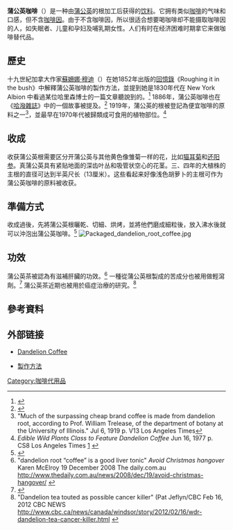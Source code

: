 '''蒲公英咖啡'''（{{lang-en|Dandelion coffee}}）是一种由[[蒲公英|蒲公英]]的根加工后获得的[[饮料|饮料]]。它拥有类似[[咖啡|咖啡]]的气味和口感，但不含[[咖啡因|咖啡因]]。由于不含咖啡因，所以很适合想要喝咖啡却不能摄取咖啡因的人，如失眠者、儿童和孕妇及哺乳期女性。人们有时在经济困难时期拿它来做咖啡替代品。

==歷史==
十九世紀加拿大作家[[蘇姍娜‧穆迪|蘇姍娜‧穆迪]]（{{lang|en|Susanna Moodie}}）在她1852年出版的[[回憶錄|回憶錄]]《Roughing it in the bush》中解釋蒲公英咖啡的製作方法，並提到她是1830年代在 New York Albion 中看過某位哈里森博士的一篇文章聽說到的。<ref>{{cite book|last=Moodie|first=Susanna|title=Roughing it in the bush|url=http://books.google.ca/books?id=jS683nGHbdQC&q=dandelion+coffee#v=snippet&q=dandelion%20coffee&f=false|publisher=McClelland and Stewart|accessdate=7 July 2011|page=385|archive-date=2013-01-20|archive-url=https://web.archive.org/web/20130120104826/http://books.google.ca/books?id=jS683nGHbdQC&q=dandelion+coffee#v=snippet&q=dandelion%20coffee&f=false|dead-url=no}}</ref>
1886年，蒲公英咖啡也在《[[哈潑雜誌|哈潑雜誌]]》中的一個故事被提及。<ref name="cornell">{{cite journal 
| last = Whiting
| first = Julia D.
| title = The End of a Love Match
| publisher = Harpers New Monthly Magazine
| date = 1886-09-01
| url = http://cdl.library.cornell.edu/cgi-bin/moa/pageviewer?frames=1&coll=moa&view=50&root=%2Fmoa%2Fharp%2Fharp0073%2F&tif=00588.TIF
| accessdate = 2008-12-26}}</ref>
1919年，蒲公英的根被登記為便宜咖啡的原料之一<ref>
"Much of the surpassing cheap brand coffee is made from dandelion root, according to Prof. William Trelease, of the department of botany at the University of Illinois." Jul 6, 1919 p. V13 Los Angeles Times</ref>，並最早在1970年代被歸類成可食用的植物部位。<ref>''Edible Wild Plants Class to Feature Dandelion Coffee'' Jun 16, 1977 p. CS8 Los Angeles Times [http://pqasb.pqarchiver.com/latimes/access/653527162.html?dids=653527162:653527162&FMT=ABS&FMTS=ABS:AI&date=Jun+16%2C+1977&author=&pub=Los+Angeles+Times&desc=Edible+Wild+Plants+Class+to+Feature+Dandelion+Coffee&pqatl=google] {{Wayback|url=http://pqasb.pqarchiver.com/latimes/access/653527162.html?dids=653527162:653527162&FMT=ABS&FMTS=ABS:AI&date=Jun+16%2C+1977&author=&pub=Los+Angeles+Times&desc=Edible+Wild+Plants+Class+to+Feature+Dandelion+Coffee&pqatl=google |date=20130120085602 }}</ref>

==收成==
收获蒲公英根需要区分开蒲公英与其他黄色像雏菊一样的花，比如[[猫耳菊属|猫耳菊]]和[[还阳参属|还阳参]]。真蒲公英具有紧贴地面的深齿叶丛和吸管状空心的花茎。三、四年的大植株的主根的直径可达到半英尺长（13厘米）。这些看起来好像浅色胡萝卜的主根可作为蒲公英咖啡的原料被收获。

==準備方式==
收成過後，先將蒲公英根曬乾、切細、烘烤，並將他們磨成細粒後，放入沸水後就可以沖泡出蒲公英咖啡。<ref name=naturenet>{{cite web|last=D’Alessandro|first=Ruth|title=Naturenet: Costa Coffee? Free actually (Instructions for making dandelion coffee)|url=http://www.naturenet.net/blogs/2009/04/costa-coffee-free-actually/|work=Naturenet|publisher=Naturenet|accessdate=6 April 2014|archive-date=2013-10-19|archive-url=https://web.archive.org/web/20131019175441/http://www.naturenet.net/blogs/2009/04/costa-coffee-free-actually/|dead-url=no}}</ref>
[[File:Packaged_dandelion_root_coffee.jpg|thumbnail]]

==功效==
蒲公英茶被認為有滋補肝臟的功效。<ref>"dandelion root “coffee” is a good liver tonic" ''Avoid Christmas hangover'' Karen McElroy 19 December 2008 The daily.com.au http://www.thedaily.com.au/news/2008/dec/19/avoid-christmas-hangover/ {{Wayback|url=http://www.thedaily.com.au/news/2008/dec/19/avoid-christmas-hangover/ |date=20210406110913 }}</ref> 一種從蒲公英根製成的苦成分也被用做輕瀉劑。<ref name="columbiaencyc">{{cite web
|url=http://www.bartleby.com/65/da/dandelio.html
|title=Dandelion
|accessdate=2008-12-26
|date=July 2001
|publisher=Columbia University Press
|work=The Columbia Encyclopedia
|deadurl=yes
|archiveurl=https://web.archive.org/web/20070810175342/http://www.bartleby.com/65/da/dandelio.html
|archivedate=2007-08-10
}}</ref>
蒲公英茶近期也被用於癌症治療的研究。<ref>"Dandelion tea touted as possible cancer killer" (Pat Jeflyn/CBC Feb 16, 2012 CBC NEWS http://www.cbc.ca/news/canada/windsor/story/2012/02/16/wdr-dandelion-tea-cancer-killer.html {{Wayback|url=http://www.cbc.ca/news/canada/windsor/story/2012/02/16/wdr-dandelion-tea-cancer-killer.html |date=20130814203255 }}</ref>

==參考資料==
{{reflist}}

==外部链接==
*[https://web.archive.org/web/20091217061411/http://www.vitaco.com.au/topics/health/products/alternate/rejuvenation/dandelion+coffee.htm Dandelion Coffee]

*[http://home.meishichina.com/recipe-60701.html 製作方法] {{Wayback|url=http://home.meishichina.com/recipe-60701.html |date=20160306100720 }}

{{coffee}}
[[Category:咖啡代用品|Category:咖啡代用品]]